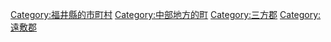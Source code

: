 {{Commonscat|Wakasa, Fukui}}
{{Catmore}}

{{DEFAULTSORT:Wakasa}}
[[Category:福井縣的市町村|Category:福井縣的市町村]]
[[Category:中部地方的町|Category:中部地方的町]]
[[Category:三方郡|Category:三方郡]]
[[Category:遠敷郡|Category:遠敷郡]]